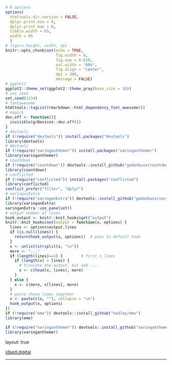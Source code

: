 ```r
# R options
options(
  htmltools.dir.version = FALSE,
  dplyr.print_min = 6, 
  dplyr.print_max = 6,
  tibble.width = 65,
  width = 65
  )
# figure height, width, dpi
knitr::opts_chunk$set(echo = TRUE, 
                      fig.width = 8, 
                      fig.asp = 0.618,
                      out.width = "60%",
                      fig.align = "center",
                      dpi = 300,
                      message = FALSE)
# ggplot2
ggplot2::theme_set(ggplot2::theme_gray(base_size = 16))
# set seed
set.seed(1234)
# fontawesome
htmltools::tagList(rmarkdown::html_dependency_font_awesome())
# magick
dev.off <- function(){
  invisible(grDevices::dev.off())
}
# devtools
if (!require("devtools")) install.packages("devtools")
library(devtools)
# devtools
if (!require("xaringanthemer")) install.packages("xaringanthemer")
library(xaringanthemer)
# countdown
if (!require("countdown")) devtools::install_github("gadenbuie/countdown")
library(countdown)
# conflicted
if (!require("conflicted")) install.packages("conflicted")
library(conflicted)
conflict_prefer("filter", "dplyr")
# xaringanExtra
if (!require("xaringanExtra")) devtools::install_github("gadenbuie/xaringanExtra")
library(xaringanExtra)
xaringanExtra::use_panelset()
# output number of lines
hook_output <- knitr::knit_hooks$get("output")
knitr::knit_hooks$set(output = function(x, options) {
  lines <- options$output.lines
  if (is.null(lines)) {
    return(hook_output(x, options))  # pass to default hook
  }
  x <- unlist(strsplit(x, "\n"))
  more <- "..."
  if (length(lines)==1) {        # first n lines
    if (length(x) > lines) {
      # truncate the output, but add ....
      x <- c(head(x, lines), more)
    }
  } else {
    x <- c(more, x[lines], more)
  }
  # paste these lines together
  x <- paste(c(x, ""), collapse = "\n")
  hook_output(x, options)
})
if (!require("emo")) devtools::install_github("hadley/emo")
library(emo)

if (!require("xaringanthemer")) devtools::install_github("xaringanthemer")
library(xaringanthemer)
```

layout: true
  
<div class="my-footer">
<span>
<a href="https://idsed.digital" target="_blank">idsed.digital</a>
</span>
</div> 

---
